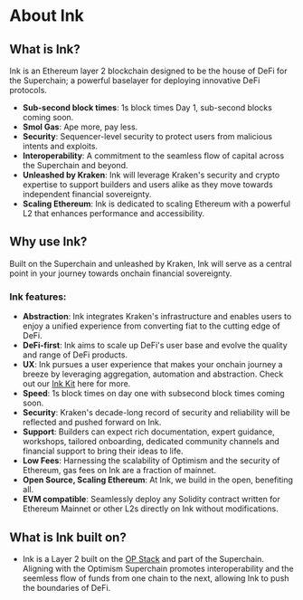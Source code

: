 # About Ink

## What is Ink?

Ink is an Ethereum layer 2 blockchain designed to be the house of DeFi for the Superchain; a powerful baselayer for deploying innovative DeFi protocols.

* **Sub-second block times**: 1s block times Day 1, sub-second blocks coming soon.
* **Smol Gas**: Ape more, pay less.
* **Security**: Sequencer-level security to protect users from malicious intents and exploits.
* **Interoperability**: A commitment to the seamless flow of capital across the Superchain and beyond.
* **Unleashed by Kraken**: Ink will leverage Kraken's security and crypto expertise to support builders and users alike as they move towards independent financial sovereignty.
* **Scaling Ethereum**: Ink is dedicated to scaling Ethereum with a powerful L2 that enhances performance and accessibility.

## Why use Ink?

Built on the Superchain and unleashed by Kraken, Ink will serve as a central point in your journey towards onchain financial sovereignty.



### Ink features:

* **Abstraction**: Ink integrates Kraken's infrastructure and enables users to enjoy a unified experience from converting fiat to the cutting edge of DeFi.
* **DeFi-first**: Ink aims to scale up DeFi's user base and evolve the quality and range of DeFi products.
* **UX**: Ink pursues a user experience that makes your onchain journey a breeze by leveraging aggregation, automation and abstraction. Check out our <a href="https://docs.inkonchain.com/build/ink-kit">Ink Kit</a> here for more.
* **Speed**: 1s block times on day one with subsecond block times coming soon.
* **Security**: Kraken's decade-long record of security and reliability will be reflected and pushed forward on Ink.
* **Support**: Builders can expect rich documentation, expert guidance, workshops, tailored onboarding, dedicated community channels and financial support to bring their ideas to life.
* **Low Fees**: Harnessing the scalability of Optimism and the security of Ethereum, gas fees on Ink are a fraction of mainnet.
* **Open Source, Scaling Ethereum**: At Ink, we build in the open, benefiting all.
* **EVM compatible**: Seamlessly deploy any Solidity contract written for Ethereum Mainnet or other L2s directly on Ink without modifications.

## What is Ink built on?

* Ink is a Layer 2 built on the [OP Stack](https://docs.optimism.io/stack/getting-started) and part of the Superchain. Aligning with the Optimism Superchain promotes interoperability and the seemless flow of funds from one chain to the next, allowing Ink to push the boundaries of DeFi.

